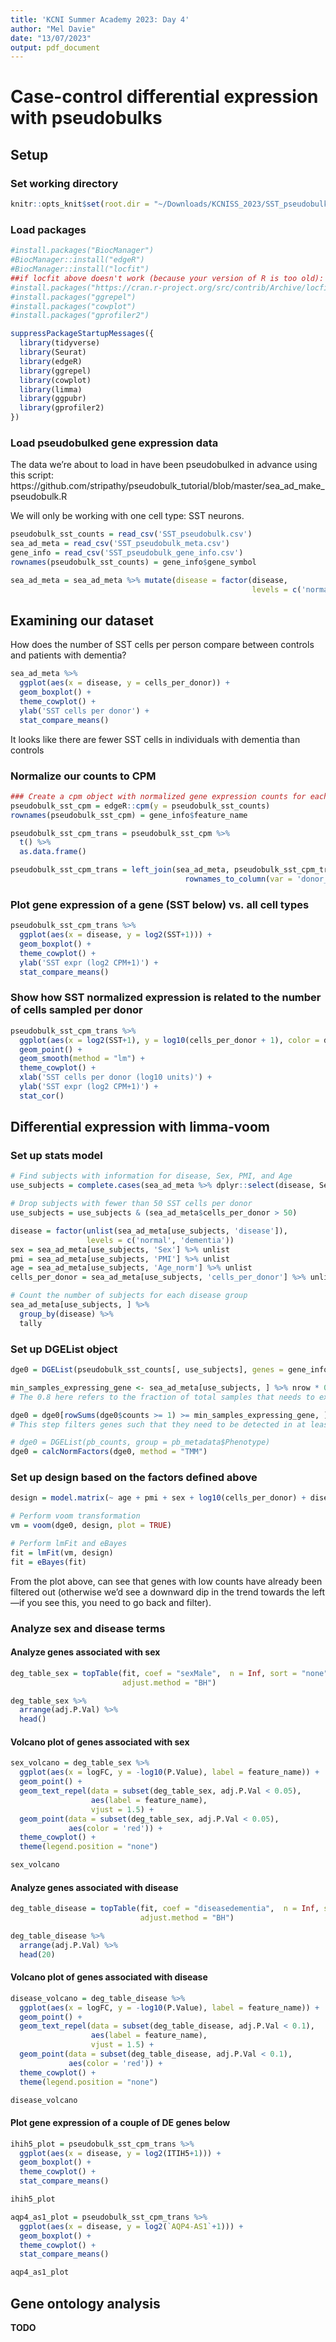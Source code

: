 ```yaml
---
title: 'KCNI Summer Academy 2023: Day 4'
author: "Mel Davie"
date: "13/07/2023"
output: pdf_document
---
```


# Case-control differential expression with pseudobulks
## Setup
### Set working directory
```r
knitr::opts_knit$set(root.dir = "~/Downloads/KCNISS_2023/SST_pseudobulk/")
```

### Load packages
```r
#install.packages("BiocManager")
#BiocManager::install("edgeR")
#BiocManager::install("locfit") 
##if locfit above doesn't work (because your version of R is too old):
#install.packages("https://cran.r-project.org/src/contrib/Archive/locfit/locfit_1.5-9.4.tar.gz", repos=NULL, type="source")
#install.packages("ggrepel")
#install.packages("cowplot")
#install.packages("gprofiler2")

suppressPackageStartupMessages({
  library(tidyverse)
  library(Seurat)
  library(edgeR)
  library(ggrepel)
  library(cowplot)
  library(limma)
  library(ggpubr)
  library(gprofiler2)
})
```

### Load pseudobulked gene expression data
The data we're about to load in have been pseudobulked in advance using this script:
https://github.com/stripathy/pseudobulk_tutorial/blob/master/sea_ad_make_pseudobulk.R

We will only be working with one cell type: SST neurons. 

```r
pseudobulk_sst_counts = read_csv('SST_pseudobulk.csv')
sea_ad_meta = read_csv('SST_pseudobulk_meta.csv')
gene_info = read_csv('SST_pseudobulk_gene_info.csv')
rownames(pseudobulk_sst_counts) = gene_info$gene_symbol

sea_ad_meta = sea_ad_meta %>% mutate(disease = factor(disease, 
                                                      levels = c('normal', 'dementia')))
```

## Examining our dataset
How does the number of SST cells per person compare between controls and patients with dementia?

```r
sea_ad_meta %>% 
  ggplot(aes(x = disease, y = cells_per_donor)) + 
  geom_boxplot() + 
  theme_cowplot() + 
  ylab('SST cells per donor') +
  stat_compare_means()
```

It looks like there are fewer SST cells in individuals with dementia than controls

### Normalize our counts to CPM
```r
### Create a cpm object with normalized gene expression counts for each pseudobulk sample
pseudobulk_sst_cpm = edgeR::cpm(y = pseudobulk_sst_counts)
rownames(pseudobulk_sst_cpm) = gene_info$feature_name

pseudobulk_sst_cpm_trans = pseudobulk_sst_cpm %>% 
  t() %>% 
  as.data.frame()

pseudobulk_sst_cpm_trans = left_join(sea_ad_meta, pseudobulk_sst_cpm_trans %>% 
                                       rownames_to_column(var = 'donor_id')) 
```

### Plot gene expression of a gene (SST below) vs. all cell types
```r
pseudobulk_sst_cpm_trans %>% 
  ggplot(aes(x = disease, y = log2(SST+1))) + 
  geom_boxplot() + 
  theme_cowplot() + 
  ylab('SST expr (log2 CPM+1)') +
  stat_compare_means()
```

### Show how SST normalized expression is related to the number of cells sampled per donor
```r
pseudobulk_sst_cpm_trans %>% 
  ggplot(aes(x = log2(SST+1), y = log10(cells_per_donor + 1), color = disease)) + 
  geom_point() + 
  geom_smooth(method = "lm") +
  theme_cowplot() + 
  xlab('SST cells per donor (log10 units)') + 
  ylab('SST expr (log2 CPM+1)') +
  stat_cor()
```

## Differential expression with limma-voom
### Set up stats model
```r
# Find subjects with information for disease, Sex, PMI, and Age
use_subjects = complete.cases(sea_ad_meta %>% dplyr::select(disease, Sex, PMI, Age_norm))

# Drop subjects with fewer than 50 SST cells per donor
use_subjects = use_subjects & (sea_ad_meta$cells_per_donor > 50)

disease = factor(unlist(sea_ad_meta[use_subjects, 'disease']), 
                 levels = c('normal', 'dementia'))
sex = sea_ad_meta[use_subjects, 'Sex'] %>% unlist
pmi = sea_ad_meta[use_subjects, 'PMI'] %>% unlist
age = sea_ad_meta[use_subjects, 'Age_norm'] %>% unlist
cells_per_donor = sea_ad_meta[use_subjects, 'cells_per_donor'] %>% unlist

# Count the number of subjects for each disease group
sea_ad_meta[use_subjects, ] %>% 
  group_by(disease) %>% 
  tally
```

### Set up DGEList object
```r
dge0 = DGEList(pseudobulk_sst_counts[, use_subjects], genes = gene_info)

min_samples_expressing_gene <- sea_ad_meta[use_subjects, ] %>% nrow * 0.8 
# The 0.8 here refers to the fraction of total samples that needs to express the gene

dge0 = dge0[rowSums(dge0$counts >= 1) >= min_samples_expressing_gene, ] 
# This step filters genes such that they need to be detected in at least 80% of samples

# dge0 = DGEList(pb_counts, group = pb_metadata$Phenotype)
dge0 = calcNormFactors(dge0, method = "TMM")
```

### Set up design based on the factors defined above
```r
design = model.matrix(~ age + pmi + sex + log10(cells_per_donor) + disease) 

# Perform voom transformation
vm = voom(dge0, design, plot = TRUE)

# Perform lmFit and eBayes
fit = lmFit(vm, design)
fit = eBayes(fit)
```
From the plot above, can see that genes with low counts have already been filtered out (otherwise we'd see a downward dip in the trend towards the left—if you see this, you need to go back and filter).

### Analyze sex and disease terms
#### Analyze genes associated with sex
```r
deg_table_sex = topTable(fit, coef = "sexMale",  n = Inf, sort = "none", 
                         adjust.method = "BH")

deg_table_sex %>% 
  arrange(adj.P.Val) %>% 
  head()
```

#### Volcano plot of genes associated with sex
```r
sex_volcano = deg_table_sex %>% 
  ggplot(aes(x = logFC, y = -log10(P.Value), label = feature_name)) + 
  geom_point() +
  geom_text_repel(data = subset(deg_table_sex, adj.P.Val < 0.05), 
                  aes(label = feature_name), 
                  vjust = 1.5) +
  geom_point(data = subset(deg_table_sex, adj.P.Val < 0.05), 
             aes(color = 'red')) + 
  theme_cowplot() +
  theme(legend.position = "none")

sex_volcano
```

#### Analyze genes associated with disease
```r
deg_table_disease = topTable(fit, coef = "diseasedementia",  n = Inf, sort = "none", 
                             adjust.method = "BH")

deg_table_disease %>% 
  arrange(adj.P.Val) %>% 
  head(20)
```

#### Volcano plot of genes associated with disease
```r
disease_volcano = deg_table_disease %>% 
  ggplot(aes(x = logFC, y = -log10(P.Value), label = feature_name)) + 
  geom_point() +
  geom_text_repel(data = subset(deg_table_disease, adj.P.Val < 0.1), 
                  aes(label = feature_name), 
                  vjust = 1.5) + 
  geom_point(data = subset(deg_table_disease, adj.P.Val < 0.1), 
             aes(color = 'red')) + 
  theme_cowplot() +
  theme(legend.position = "none")

disease_volcano
```

#### Plot gene expression of a couple of DE genes below
```r
ihih5_plot = pseudobulk_sst_cpm_trans %>% 
  ggplot(aes(x = disease, y = log2(ITIH5+1))) + 
  geom_boxplot() + 
  theme_cowplot() +
  stat_compare_means()

ihih5_plot
```

```r
aqp4_as1_plot = pseudobulk_sst_cpm_trans %>% 
  ggplot(aes(x = disease, y = log2(`AQP4-AS1`+1))) + 
  geom_boxplot() + 
  theme_cowplot() +
  stat_compare_means()

aqp4_as1_plot
```

## Gene ontology analysis
**TODO**
